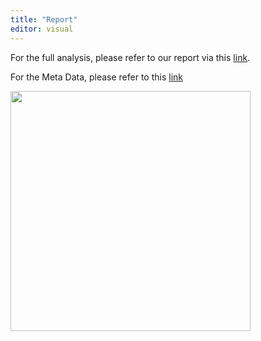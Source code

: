 ```yaml
---
title: "Report"
editor: visual
---
```


For the full analysis, please refer to our report via this [link](https://drive.google.com/file/d/1V2R7GhA5pDpg88z8RTk5h8JQBbKfpEhn/view?usp=sharing).

For the Meta Data, please refer to this [link](https://docs.google.com/document/d/1PUI_gl_yoC2WF2SuMgZnZ4kdDtH4KVxo/edit?usp=sharing&ouid=117321078356491857094&rtpof=true&sd=true)

![](logo.png){fig-align="center" width="384"}
